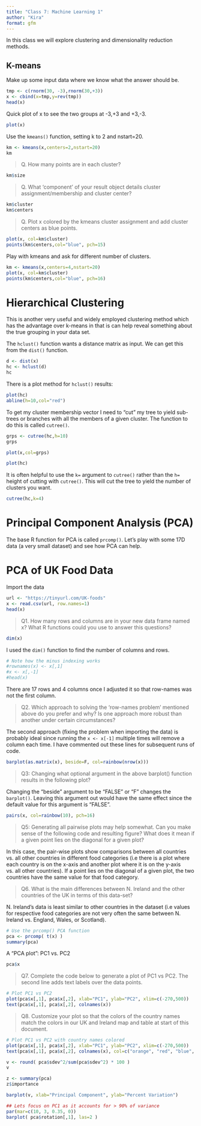 ```yaml
---
title: "Class 7: Machine Learning 1"
author: "Kira"
format: gfm
---
```


In this class we will explore clustering and dimensionality reduction methods.

## K-means

Make up some input data where we know what the answer should be.

```r
tmp <- c(rnorm(30, -3),rnorm(30,+3))
x <- cbind(x=tmp,y=rev(tmp))
head(x)
```
Quick plot of x to see the two groups at -3,+3 and +3,-3.
```r
plot(x)
```

Use the `kmeans()` function, setting k to 2 and nstart=20.

```r
km <- kmeans(x,centers=2,nstart=20)
km
```

>Q. How many points are in each cluster?

```r
km$size
```

>Q. What 'component' of your result object details cluster assignment/membership and cluster center?

```r
km$cluster
km$centers
```

>Q. Plot x colored by the kmeans cluster assignment and add cluster centers as blue points.

```r
plot(x, col=km$cluster)
points(km$centers,col="blue", pch=15)
```

Play with kmeans and ask for different number of clusters.
```r
km <- kmeans(x,centers=4,nstart=20)
plot(x, col=km$cluster)
points(km$centers,col="blue", pch=16)
```

# Hierarchical Clustering

This is another very useful and widely employed clustering method which has the advantage over k-means in that is can help reveal something about the true grouping in your data set.

The `hclust()` function wants a distance matrix as input. We can get this from the `dist()` function.

```r
d <- dist(x)
hc <- hclust(d)
hc
```

There is a plot method for `hclust()` results:

```r
plot(hc)
abline(h=10,col="red")
```

To get my cluster membership vector I need to "cut" my tree to yield sub-trees or branches with all the members of a given cluster. The function to do this is called `cutree()`.

```r
grps <- cutree(hc,h=10)
grps
```

```r
plot(x,col=grps)
```
```r
plot(hc)
```

It is often helpful to use the `k=` argument to `cutree()` rather than the `h=` height of cutting with `cutree()`. This will cut the tree to yield the number of clusters you want.

```r
cutree(hc,k=4)
```

# Principal Component Analysis (PCA)

The base R function for PCA is called `prcomp()`.
Let's play with some 17D data (a very small dataset) and see how PCA can help.

# PCA of UK Food Data

Import the data

```r
url <- "https://tinyurl.com/UK-foods"
x <- read.csv(url, row.names=1)
head(x)
```
>Q1. How many rows and columns are in your new data frame named x? What R functions could you use to answer this questions?

```r
dim(x)
```

I used the `dim()` function to find the number of columns and rows.

```r
# Note how the minus indexing works
#rownames(x) <- x[,1]
#x <- x[,-1]
#head(x)
```

There are 17 rows and 4 columns once I adjusted it so that row-names was not the first column. 

>Q2. Which approach to solving the ‘row-names problem’ mentioned above do you prefer and why? Is one approach more robust than another under certain circumstances?

The second approach (fixing the problem when importing the data) is probably ideal since running the `x <- x[-1]` multiple times will remove a column each time. I have commented out these lines for subsequent runs of code.

```r
barplot(as.matrix(x), beside=F, col=rainbow(nrow(x)))
```

>Q3: Changing what optional argument in the above barplot() function results in the following plot?

Changing the "beside" argument to be "FALSE" or "F" changes the `barplot()`. Leaving this argument out would have the same effect since the default value for this argument is "FALSE".

```r
pairs(x, col=rainbow(10), pch=16)
```

>Q5: Generating all pairwise plots may help somewhat. Can you make sense of the following code and resulting figure? What does it mean if a given point lies on the diagonal for a given plot?

In this case, the pair-wise plots show comparisons between all countries vs. all other countries in different food categories (i.e there is a plot where each country is on the x-axis and another plot where it is on the y-axis vs. all other countries). If a point lies on the diagonal of a given plot, the two countries have the same value for that food category. 

>Q6. What is the main differences between N. Ireland and the other countries of the UK in terms of this data-set?

N. Ireland's data is least similar to other countries in the dataset (i.e values for respective food categories are not very often the same between N. Ireland vs. England, Wales, or Scotland).

```r
# Use the prcomp() PCA function 
pca <- prcomp( t(x) )
summary(pca)
```

A "PCA plot": PC1 vs. PC2

```r
pca$x
```


>Q7. Complete the code below to generate a plot of PC1 vs PC2. The second line adds text labels over the data points.

```r
# Plot PC1 vs PC2
plot(pca$x[,1], pca$x[,2], xlab="PC1", ylab="PC2", xlim=c(-270,500))
text(pca$x[,1], pca$x[,2], colnames(x))
```

>Q8. Customize your plot so that the colors of the country names match the colors in our UK and Ireland map and table at start of this document.

```r
# Plot PC1 vs PC2 with country names colored
plot(pca$x[,1], pca$x[,2], xlab="PC1", ylab="PC2", xlim=c(-270,500))
text(pca$x[,1], pca$x[,2], colnames(x), col=c("orange", "red", "blue", "darkgreen"))
```

```r
v <- round( pca$sdev^2/sum(pca$sdev^2) * 100 )
v
```

```r
z <- summary(pca)
z$importance
```

```r
barplot(v, xlab="Principal Component", ylab="Percent Variation")
```

```r
## Lets focus on PC1 as it accounts for > 90% of variance 
par(mar=c(10, 3, 0.35, 0))
barplot( pca$rotation[,1], las=2 )
```
